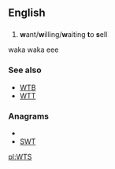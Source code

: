 ==English==
==={{initialism}}===
{{infl|en|initialism}}
#{{Internet slang}} '''w'''ant/'''w'''illing/'''w'''aiting '''t'''o '''s'''ell
waka waka eee

===See also===
*[[WTB]]
*[[WTT]]

===Anagrams===
* {{alphagram|stw}}
* [[SWT#English|SWT]]


[[pl:WTS]]
